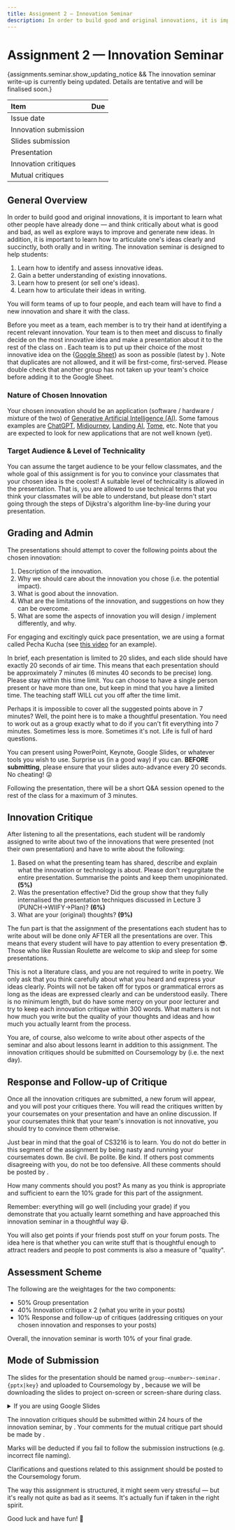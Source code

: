 ```yaml
---
title: Assignment 2 — Innovation Seminar
description: In order to build good and original innovations, it is important to learn what other people have already done — and think critically about what is good and bad, as well as explore ways to improve and generate new ideas. In addition, it is important to learn how to articulate one's ideas clearly and succinctly, both orally and in writing.
---
```



# Assignment 2 — Innovation Seminar

{assignments.seminar.show_updating_notice && <Callout type="warning" emoji="⚠️"> The innovation seminar write-up is currently being updated. Details are tentative and will be finalised soon.</Callout>}

| Item | Due |
| :-- | :-- |
| Issue date | <FormattedDate date={assignments.seminar.issue} emphasize={false} /> |
| Innovation submission | <FormattedDate date={assignments.seminar.innovation_submission} emphasize={false} /> |
| Slides submission | <FormattedDate date={assignments.seminar.slides_submission} emphasize={false} /> |
| Presentation | <FormattedDate date={assignments.seminar.presentation} emphasize={false} /> |
| Innovation critiques | <FormattedDate date={assignments.seminar.innovation_critiques} emphasize={false} /> |
| Mutual critiques | <FormattedDate date={assignments.seminar.mutual_critiques} emphasize={false} /> |

## General Overview

In order to build good and original innovations, it is important to learn what other people have already done — and think critically about what is good and bad, as well as explore ways to improve and generate new ideas. In addition, it is important to learn how to articulate one's ideas clearly and succinctly, both orally and in writing. The innovation seminar is designed to help students:

1. Learn how to identify and assess innovative ideas.
1. Gain a better understanding of existing innovations.
1. Learn how to present (or sell one's ideas).
1. Learn how to articulate their ideas in writing.

You will form teams of up to four people, and each team will have to find a new innovation and share it with the class.

Before you meet as a team, each member is to try their hand at identifying a recent relevant innovation. Your team is to then meet and discuss to finally decide on the most innovative idea and make a presentation about it to the rest of the class on <FormattedDate date={assignments.seminar.presentation} />. Each team is to put up their choice of the most innovative idea on the {<a href={assignments.seminar.google_sheet}>Google Sheet</a>} as soon as possible (latest by <FormattedDate date={assignments.seminar.innovation_submission} />). Note that duplicates are not allowed, and it will be first-come, first-served. Please double check that another group has not taken up your team's choice before adding it to the Google Sheet.

### Nature of Chosen Innovation

Your chosen innovation should be an application (software / hardware / mixture of the two) of [Generative Artificial Intelligence (AI)](https://en.wikipedia.org/wiki/Generative_artificial_intelligence). Some famous examples are [ChatGPT](https://chat.openai.com/), [Midjourney](https://www.midjourney.com/), [Landing AI](https://landing.ai/), [Tome](https://tome.app/), etc. Note that you are expected to look for new applications that are not well known (yet).

### Target Audience & Level of Technicality

You can assume the target audience to be your fellow classmates, and the whole goal of this assignment is for you to convince your classmates that your chosen idea is the coolest! A suitable level of technicality is allowed in the presentation. That is, you are allowed to use technical terms that you think your classmates will be able to understand, but please don't start going through the steps of Dijkstra's algorithm line-by-line during your presentation.

## Grading and Admin

The presentations should attempt to cover the following points about the chosen innovation:

1. Description of the innovation.
2. Why we should care about the innovation you chose (i.e. the potential impact).
3. What is good about the innovation.
4. What are the limitations of the innovation, and suggestions on how they can be overcome.
5. What are some the aspects of innovation you will design / implement differently, and why.

For engaging and excitingly quick pace presentation, we are using a format called Pecha Kucha (see [this video](http://www.youtube.com/watch?v=9NZOt6BkhUg) for an example).

In brief, each presentation is limited to 20 slides, and each slide should have exactly 20 seconds of air time. This means that each presentation should be approximately 7 minutes (6 minutes 40 seconds to be precise) long. Please stay within this time limit. You can choose to have a single person present or have more than one, but keep in mind that you have a limited time. The teaching staff WILL cut you off after the time limit.

Perhaps it is impossible to cover all the suggested points above in 7 minutes? Well, the point here is to make a thoughtful presentation. You need to work out as a group exactly what to do if you can't fit everything into 7 minutes. Sometimes less is more. Sometimes it's not. Life is full of hard questions.

You can present using PowerPoint, Keynote, Google Slides, or whatever tools you wish to use. Surprise us (in a good way) if you can. **BEFORE submitting**, please ensure that your slides auto-advance every 20 seconds. No cheating! 😜

Following the presentation, there will be a short Q&A session opened to the rest of the class for a maximum of 3 minutes.

## Innovation Critique

After listening to all the presentations, each student will be randomly assigned to write about two of the innovations that were presented (not their own presentation) and have to write about the following:

1. Based on what the presenting team has shared, describe and explain what the innovation or technology is about. Please don't regurgitate the entire presentation. Summarise the points and keep them unopinionated. **(5%)**
2. Was the presentation effective? Did the group show that they fully internalised the presentation techniques discussed in Lecture 3 (PUNCH->WIIFY->Plan)? **(6%)**
3. What are your (original) thoughts? **(9%)**

The fun part is that the assignment of the presentations each student has to write about will be done only AFTER all the presentations are over. This means that every student will have to pay attention to every presentation 😎. Those who like Russian Roulette are welcome to skip and sleep for some presentations.

This is not a literature class, and you are not required to write in poetry. We only ask that you think carefully about what you heard and express your ideas clearly. Points will not be taken off for typos or grammatical errors as long as the ideas are expressed clearly and can be understood easily. There is no minimum length, but do have some mercy on your poor lecturer and try to keep each innovation critique within 300 words. What matters is not how much you write but the quality of your thoughts and ideas and how much you actually learnt from the process.

You are, of course, also welcome to write about other aspects of the seminar and also about lessons learnt in addition to this assignment. The innovation critiques should be submitted on Coursemology by <FormattedDate date={assignments.seminar.innovation_critiques} /> (i.e. the next day).

## Response and Follow-up of Critique

Once all the innovation critiques are submitted, a new forum will appear, and you will post your critiques there. You will read the critiques written by your coursemates on your presentation and have an online discussion. If your coursemates think that your team's innovation is not innovative, you should try to convince them otherwise.

Just bear in mind that the goal of CS3216 is to learn. You do not do better in this segment of the assignment by being nasty and running your coursemates down. Be civil. Be polite. Be kind. If others post comments disagreeing with you, do not be too defensive. All these comments should be posted by <FormattedDate date={assignments.seminar.mutual_critiques} />.

How many comments should you post? As many as you think is appropriate and sufficient to earn the 10% grade for this part of the assignment.

Remember: everything will go well (including your grade) if you demonstrate that you actually learnt something and have approached this innovation seminar in a thoughtful way 😃.

You will also get points if your friends post stuff on your forum posts. The idea here is that whether you can write stuff that is thoughtful enough to attract readers and people to post comments is also a measure of "quality".

## Assessment Scheme

The following are the weightages for the two components:

- 50% Group presentation
- 40% Innovation critique x 2 (what you write in your posts)
- 10% Response and follow-up of critiques (addressing critiques on your chosen innovation and responses to your posts)

Overall, the innovation seminar is worth 10% of your final grade.

## Mode of Submission

The slides for the presentation should be named `group-<number>-seminar.{pptx|key}` and uploaded to Coursemology by <FormattedDate date={assignments.seminar.slides_submission} />, because we will be downloading the slides to project on-screen or screen-share during class.

<details>
  <summary>If you are using Google Slides</summary>
  <p>
    Instead of the above instructions, upload a PDF version of your slides `group-<number>-seminar.pdf` and upload a text file `group-<number>-seminar.txt` containing just the publicly-accessible view-only link to your slides to Coursemology by <FormattedDate date={assignments.seminar.slides_submission}/>.
  </p>
  <br />
  <p>
    Do not make any changes to your slides after the submission deadline, even if it is just tweaking animations. During the presentation day and right before your team presents, one of your team members should be ready with the revision history and show us that there has been no changes past the deadline. If there are any, we will ask you to rollback the presentation's version to right before the submission deadline, before your presentation starts.
  </p>
</details>

The innovation critiques should be submitted within 24 hours of the innovation seminar, by <FormattedDate date={assignments.seminar.innovation_critiques} />. Your comments for the mutual critique part should be made by <FormattedDate date={assignments.seminar.mutual_critiques} />.

<Callout type="warning" emoji="⚠️">
  Marks will be deducted if you fail to follow the submission instructions (e.g.
  incorrect file naming).
</Callout>

Clarifications and questions related to this assignment should be posted to the Coursemology forum.

The way this assignment is structured, it might seem very stressful — but it's really not quite as bad as it seems. It's actually fun if taken in the right spirit.

Good luck and have fun! 🙂
